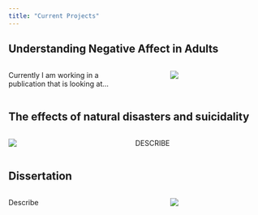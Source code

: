```yaml
---
title: "Current Projects"
---
```


## Understanding Negative Affect in Adults

::: columns
::: {.column width="55%"}
Currently I am working in a publication that is looking at...
:::

::: {.column width="5%"}
:::

::: {.column width="40%"}
![](img/)
:::
:::

## The effects of natural disasters and suicidality

::: columns
::: {.column width="40%"}
![](images/Sales_Dashboard_shiny_flex.jpg)
:::

::: {.column width="5%"}
:::

::: {.column width="55%"}
DESCRIBE
:::
:::

## Dissertation

::: columns
::: {.column width="55%"}
Describe
:::

::: {.column width="5%"}
:::

::: {.column width="40%"}
![](images/clusters.png)
:::
:::
